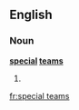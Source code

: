 ==English==

===Noun===
'''[[special]] [[teams]]'''

# {{context|American football|ice hockey|lang=en}} {{plural of|special team}}

[[fr:special teams]]